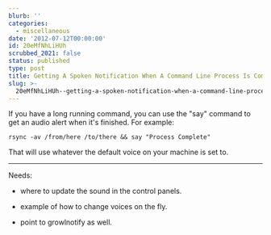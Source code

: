 ```yaml
---
blurb: ''
categories:
  - miscellaneous
date: '2012-07-12T00:00:00'
id: 20eMfNhLiHUh
scrubbed_2021: false
status: published
type: post
title: Getting A Spoken Notification When A Command Line Process Is Complete
slug: >-
  20eMfNhLiHUh--getting-a-spoken-notification-when-a-command-line-process-is-complete
---
```


If you have a long running command, you can use the "say" command to get an audio alert when it's finished. For example:

	rsync -av /from/here /to/there && say "Process Complete"
	
That will use whatever the default voice on your machine is set to. 

---

Needs:

- where to update the sound in the control panels. 

- example of how to change voices on the fly. 

- point to growlnotify as well.
